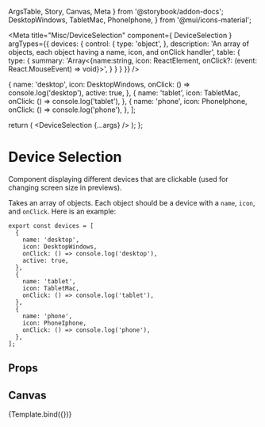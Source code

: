   ArgsTable,
  Story,
  Canvas,
  Meta
} from '@storybook/addon-docs';
  DesktopWindows,
  TabletMac,
  PhoneIphone,
} from '@mui/icons-material';

<Meta
  title="Misc/DeviceSelection"
  component={ DeviceSelection }
  argTypes={{
    devices: {
      control: {
        type: 'object',
      },
      description: 'An array of objects, each object having a name, icon, and onClick handler',
      table: {
        type: {
          summary: 'Array<{name:string, icon: ReactElement, onClick?: (event: React.MouseEvent<HTMLElement>) => void}>',
        }
      }
    }
  }}
/>

  {
    name: 'desktop',
    icon: DesktopWindows,
    onClick: () => console.log('desktop'),
    active: true,
  },
  {
    name: 'tablet',
    icon: TabletMac,
    onClick: () => console.log('tablet'),
  },
  {
    name: 'phone',
    icon: PhoneIphone,
    onClick: () => console.log('phone'),
  },
];

  return (
    <DeviceSelection {...args} />
  );
};

# Device Selection
Component displaying different devices that are clickable (used for changing screen size in previews). 

Takes an array of objects. Each object should be a device with a `name`, `icon`, and `onClick`. Here is an example:

```
export const devices = [
  {
    name: 'desktop',
    icon: DesktopWindows,
    onClick: () => console.log('desktop'),
    active: true,
  },
  {
    name: 'tablet',
    icon: TabletMac,
    onClick: () => console.log('tablet'),
  },
  {
    name: 'phone',
    icon: PhoneIphone,
    onClick: () => console.log('phone'),
  },
];
```

## Props
<ArgsTable story="." />

## Canvas
<Canvas>
  <Story
    name="Default"
    args={{
      devices,
    }}
  >
  {Template.bind({})}
  </Story>
</Canvas>
